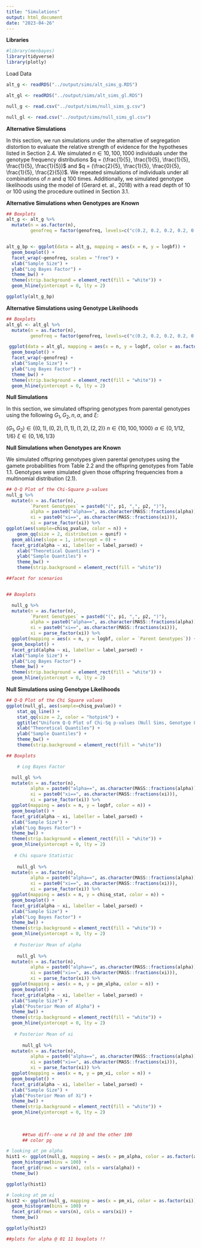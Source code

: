 ```yaml
---
title: "Simulations"
output: html_document
date: "2023-04-26"
---
```


**Libraries**
```r
#library(menbayes)
library(tidyverse)
library(plotly)
```

Load Data
```r
alt_g <- readRDS("../output/sims/alt_sims_g.RDS")

alt_gl <- readRDS("../output/sims/alt_sims_gl.RDS")

null_g <- read.csv("../output/sims/null_sims_g.csv")

null_gl <- read.csv("../output/sims/null_sims_gl.csv")
```

**Alternative Simulations**

In this section, we run simulations under the alternative of segregation distortion to evaluate the relative strength of evidence for the hypotheses listed in Section 2.4. We simulated $n \in {10, 100, 1000}$ individuals under the genotype frequency distributions $q = (\frac{1}{5}, \frac{1}{5}, \frac{1}{5}, \frac{1}{5}, \frac{1}{5})$ and $q = (\frac{2}{5}, \frac{1}{5}, \frac{0}{5}, \frac{1}{5}, \frac{2}{5})$. We repeated simulations of individuals under all combinations of $n$ and $q$ 100 times. Additionally, we simulated genotype likelihoods using the model of (Gerard et. al., 2018) with a read depth of 10 or 100 using the procedure outlined in Section 3.1.

**Alternative Simulations when Genotypes are Known**
```r
## Boxplots
alt_g <- alt_g %>%
  mutate(n = as.factor(n),
         genofreq = factor(genofreq, levels=c("c(0.2, 0.2, 0.2, 0.2, 0.2)","c(0.4, 0.1, 0, 0.1, 0.4)")))


alt_g_bp <- ggplot(data = alt_g, mapping = aes(x = n, y = logbf)) +
  geom_boxplot() +
  facet_wrap(~genofreq, scales = "free") +
  xlab("Sample Size") +
  ylab("Log Bayes Factor") +
  theme_bw() +
  theme(strip.background = element_rect(fill = "white")) +
  geom_hline(yintercept = 0, lty = 2)

ggplotly(alt_g_bp)
```


**Alternative Simulations using Genotype Likelihoods**
```r
## Boxplots
alt_gl <- alt_gl %>%
  mutate(n = as.factor(n),
         genofreq = factor(genofreq, levels=c("c(0.2, 0.2, 0.2, 0.2, 0.2)","c(0.4, 0.1, 0, 0.1, 0.4)")))

 ggplot(data = alt_gl, mapping = aes(x = n, y = logbf, color = as.factor(rd))) +
  geom_boxplot() +
  facet_wrap(~genofreq) +
  xlab("Sample Size") +
  ylab("Log Bayes Factor") +
  theme_bw() +
  theme(strip.background = element_rect(fill = "white")) +
  geom_hline(yintercept = 0, lty = 2)

```


**Null Simulations**

In this section, we simulated offspring genotypes from parental genotypes using the following $G_1, G_2, n, \alpha,$ and  $\xi$:

  $(G_1, G_2) \in \{(0, 1), (0, 2), (1, 1), (1, 2), (2, 2)\}$
  $n \in \{10, 100, 1000\}$ 
  $\alpha \in \{0, 1/12, 1/6\}$ 
  $\xi \in \{0, 1/6, 1/3\}$



**Null Simulations when Genotypes are Known**

We simulated offspring genotypes given parental genotypes using the gamete probabilities from Table 2.2 and the offspring genotypes from Table 1.1. Genotypes were simulated given those offspring frequencies from a multinomial distribution (2.1).
```r
## Q-Q Plot of the Chi-Square p-values
null_g %>%
  mutate(n = as.factor(n),
         `Parent Genotypes` = paste0("(", p1, ",", p2, ")"),
         alpha = paste0("alpha==", as.character(MASS::fractions(alpha))),
         xi = paste0("xi==", as.character(MASS::fractions(xi))),
         xi = parse_factor(xi)) %>%
ggplot(aes(sample=chisq_pvalue, color = n)) +
    geom_qq(size = 2, distribution = qunif) +
  geom_abline(slope = 1, intercept = 0) +
  facet_grid(alpha ~ xi, labeller = label_parsed) +
    xlab("Theoretical Quantiles") +
    ylab("Sample Quantiles") +
    theme_bw() +
    theme(strip.background = element_rect(fill = "white"))

##facet for scenarios


## Boxplots

  null_g %>%
  mutate(n = as.factor(n),
         `Parent Genotypes` = paste0("(", p1, ",", p2, ")"),
         alpha = paste0("alpha==", as.character(MASS::fractions(alpha))),
         xi = paste0("xi==", as.character(MASS::fractions(xi))),
         xi = parse_factor(xi)) %>%
  ggplot(mapping = aes(x = n, y = logbf, color = `Parent Genotypes`)) +
  geom_boxplot() +
  facet_grid(alpha ~ xi, labeller = label_parsed) +
  xlab("Sample Size") +
  ylab("Log Bayes Factor") +
  theme_bw() +
  theme(strip.background = element_rect(fill = "white")) +
  geom_hline(yintercept = 0, lty = 2)

```


**Null Simulations using Genotype Likelihoods**
```r
## Q-Q Plot of the Chi Square values
ggplot(null_gl, aes(sample=chisq_pvalue)) +
    stat_qq_line() +
    stat_qq(size = 2, color = "hotpink") +
    ggtitle("Uniform Q-Q Plot of Chi-Sq p-values (Null Sims, Genotype Likelihoods)") +
    xlab("Theoretical Quantiles") +
    ylab("Sample Quantiles") +
    theme_bw() +
    theme(strip.background = element_rect(fill = "white"))

## Boxplots

    # Log Bayes Factor

  null_gl %>%
  mutate(n = as.factor(n),
         alpha = paste0("alpha==", as.character(MASS::fractions(alpha))),
         xi = paste0("xi==", as.character(MASS::fractions(xi))),
         xi = parse_factor(xi)) %>%
  ggplot(mapping = aes(x = n, y = logbf, color = n)) +
  geom_boxplot() +
  facet_grid(alpha ~ xi, labeller = label_parsed) +
  xlab("Sample Size") +
  ylab("Log Bayes Factor") +
  theme_bw() +
  theme(strip.background = element_rect(fill = "white")) +
  geom_hline(yintercept = 0, lty = 2)
  
   # Chi square Statistic
  
    null_gl %>%
  mutate(n = as.factor(n),
         alpha = paste0("alpha==", as.character(MASS::fractions(alpha))),
         xi = paste0("xi==", as.character(MASS::fractions(xi))),
         xi = parse_factor(xi)) %>%
  ggplot(mapping = aes(x = n, y = chisq_stat, color = n)) +
  geom_boxplot() +
  facet_grid(alpha ~ xi, labeller = label_parsed) +
  xlab("Sample Size") +
  ylab("Log Bayes Factor") +
  theme_bw() +
  theme(strip.background = element_rect(fill = "white")) +
  geom_hline(yintercept = 0, lty = 2)
  
   # Posterior Mean of alpha
  
    null_gl %>%
  mutate(n = as.factor(n),
         alpha = paste0("alpha==", as.character(MASS::fractions(alpha))),
         xi = paste0("xi==", as.character(MASS::fractions(xi))),
         xi = parse_factor(xi)) %>%
  ggplot(mapping = aes(x = n, y = pm_alpha, color = n)) +
  geom_boxplot() +
  facet_grid(alpha ~ xi, labeller = label_parsed) +
  xlab("Sample Size") +
  ylab("Posterior Mean of Alpha") +
  theme_bw() +
  theme(strip.background = element_rect(fill = "white")) +
  geom_hline(yintercept = 0, lty = 2)
  
   # Posterior Mean of xi
    
      null_gl %>%
  mutate(n = as.factor(n),
         alpha = paste0("alpha==", as.character(MASS::fractions(alpha))),
         xi = paste0("xi==", as.character(MASS::fractions(xi))),
         xi = parse_factor(xi)) %>%
  ggplot(mapping = aes(x = n, y = pm_xi, color = n)) +
  geom_boxplot() +
  facet_grid(alpha ~ xi, labeller = label_parsed) +
  xlab("Sample Size") +
  ylab("Posterior Mean of Xi") +
  theme_bw() +
  theme(strip.background = element_rect(fill = "white")) +
  geom_hline(yintercept = 0, lty = 2)
      
      
      
      ##two diff--one w rd 10 and the other 100
      ## color pg 
```

```r
# looking at pm alpha
hist1 <- ggplot(null_g, mapping = aes(x = pm_alpha, color = as.factor(alpha))) +
  geom_histogram(bins = 100) +
  facet_grid(rows = vars(n), cols = vars(alpha)) +
  theme_bw()

ggplotly(hist1)

# looking at pm xi
hist2 <- ggplot(null_g, mapping = aes(x = pm_xi, color = as.factor(xi))) +
  geom_histogram(bins = 100) +
  facet_grid(rows = vars(n), cols = vars(xi)) +
  theme_bw()

ggplotly(hist2)

##plots for alpha @ 01 11 boxplots !!
```
